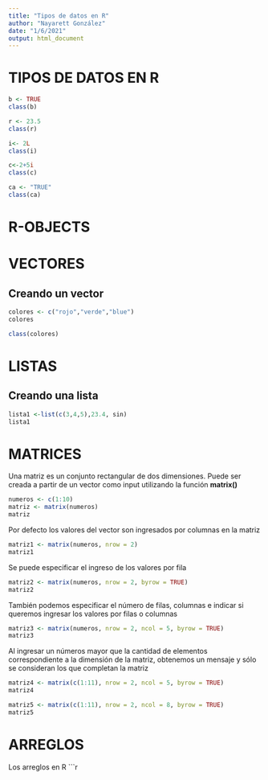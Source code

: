 ```yaml
---
title: "Tipos de datos en R"
author: "Nayarett González"
date: "1/6/2021"
output: html_document
---
```


# TIPOS DE DATOS EN R

```r
b <- TRUE
class(b)
```
```r
r <- 23.5
class(r)
```

```r
i<- 2L
class(i)
```

```r
c<-2+5i
class(c)
```

```r
ca <- "TRUE"
class(ca)
```

# R-OBJECTS

# VECTORES

## Creando un vector

```r
colores <- c("rojo","verde","blue")
colores
```
```r
class(colores)
```

# LISTAS
## Creando una lista

```r
lista1 <-list(c(3,4,5),23.4, sin)
lista1
```
# MATRICES

Una matriz es un conjunto rectangular de dos dimensiones. Puede ser creada a partir de un vector como input utilizando la función __matrix()__

```r
numeros <- c(1:10)
matriz <- matrix(numeros)
matriz
```
Por defecto los valores del vector son ingresados por columnas en la matriz

```r
matriz1 <- matrix(numeros, nrow = 2)
matriz1
```

Se puede especificar el ingreso de los valores por fila

```r
matriz2 <- matrix(numeros, nrow = 2, byrow = TRUE)
matriz2

```

También podemos especificar el número de filas, columnas e indicar si queremos ingresar los valores por filas o columnas

```r
matriz3 <- matrix(numeros, nrow = 2, ncol = 5, byrow = TRUE)
matriz3
```

Al ingresar un números mayor que la cantidad de elementos correspondiente a la dimensión de la matriz, obtenemos un mensaje y sólo se consideran los que completan la matriz

```r
matriz4 <- matrix(c(1:11), nrow = 2, ncol = 5, byrow = TRUE)
matriz4
```


```r
matriz5 <- matrix(c(1:11), nrow = 2, ncol = 8, byrow = TRUE)
matriz5
```

# ARREGLOS

Los arreglos en R
```r

